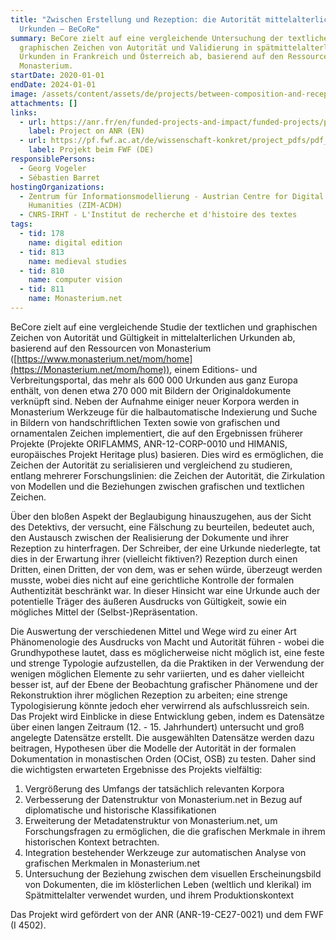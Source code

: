 ```yaml
---
title: "Zwischen Erstellung und Rezeption: die Autorität mittelalterlicher
  Urkunden – BeCoRe"
summary: BeCore zielt auf eine vergleichende Untersuchung der textlichen und
  graphischen Zeichen von Autorität und Validierung in spätmittelalterlichen
  Urkunden in Frankreich und Österreich ab, basierend auf den Ressourcen von
  Monasterium.
startDate: 2020-01-01
endDate: 2024-01-01
image: /assets/content/assets/de/projects/between-composition-and-reception-authority-medieval-charters-becore/becore.png
attachments: []
links:
  - url: https://anr.fr/en/funded-projects-and-impact/funded-projects/project/funded/project/b2d9d3668f92a3b9fbbf7866072501ef-cfdf14efeb/
    label: Project on ANR (EN)
  - url: https://pf.fwf.ac.at/de/wissenschaft-konkret/project_pdfs/pdf_abstracts/i4502d.pdf
    label: Projekt beim FWF (DE)
responsiblePersons:
  - Georg Vogeler
  - Sébastien Barret
hostingOrganizations:
  - Zentrum für Informationsmodellierung - Austrian Centre for Digital
    Humanities (ZIM-ACDH)
  - CNRS-IRHT - L'Institut de recherche et d'histoire des textes
tags:
  - tid: 178
    name: digital edition
  - tid: 813
    name: medieval studies
  - tid: 810
    name: computer vision
  - tid: 811
    name: Monasterium.net
---
```

BeCore zielt auf eine vergleichende Studie der textlichen und graphischen Zeichen von Autorität und Gültigkeit in mittelalterlichen Urkunden ab, basierend auf den Ressourcen von Monasterium ([https://www.monasterium.net/mom/home](https://Monasterium.net/mom/home)), einem Editions- und Verbreitungsportal, das mehr als 600 000 Urkunden aus ganz Europa enthält, von denen etwa 270 000 mit Bildern der Originaldokumente verknüpft sind. Neben der Aufnahme einiger neuer Korpora werden in Monasterium Werkzeuge für die halbautomatische Indexierung und Suche in Bildern von handschriftlichen Texten sowie von grafischen und ornamentalen Zeichen implementiert, die auf den Ergebnissen früherer Projekte (Projekte ORIFLAMMS, ANR-12-CORP-0010 und HIMANIS, europäisches Projekt Heritage plus) basieren. Dies wird es ermöglichen, die Zeichen der Autorität zu serialisieren und vergleichend zu studieren, entlang mehrerer Forschungslinien: die Zeichen der Autorität, die Zirkulation von Modellen und die Beziehungen zwischen grafischen und textlichen Zeichen.

Über den bloßen Aspekt der Beglaubigung hinauszugehen, aus der Sicht des Detektivs, der versucht, eine Fälschung zu beurteilen, bedeutet auch, den Austausch zwischen der Realisierung der Dokumente und ihrer Rezeption zu hinterfragen. Der Schreiber, der eine Urkunde niederlegte, tat dies in der Erwartung ihrer (vielleicht fiktiven?) Rezeption durch einen Dritten, einen Dritten, der von dem, was er sehen würde, überzeugt werden musste, wobei dies nicht auf eine gerichtliche Kontrolle der formalen Authentizität beschränkt war. In dieser Hinsicht war eine Urkunde auch der potentielle Träger des äußeren Ausdrucks von Gültigkeit, sowie ein mögliches Mittel der (Selbst-)Repräsentation.

Die Auswertung der verschiedenen Mittel und Wege wird zu einer Art Phänomenologie des Ausdrucks von Macht und Autorität führen - wobei die Grundhypothese lautet, dass es möglicherweise nicht möglich ist, eine feste und strenge Typologie aufzustellen, da die Praktiken in der Verwendung der wenigen möglichen Elemente zu sehr variierten, und es daher vielleicht besser ist, auf der Ebene der Beobachtung grafischer Phänomene und der Rekonstruktion ihrer möglichen Rezeption zu arbeiten; eine strenge Typologisierung könnte jedoch eher verwirrend als aufschlussreich sein.
Das Projekt wird Einblicke in diese Entwicklung geben, indem es Datensätze über einen langen Zeitraum (12. - 15. Jahrhundert) untersucht und groß angelegte Datensätze erstellt. Die ausgewählten Datensätze werden dazu beitragen, Hypothesen über die Modelle der Autorität in der formalen Dokumentation in monastischen Orden (OCist, OSB) zu testen. Daher sind die wichtigsten erwarteten Ergebnisse des Projekts vielfältig:

1.  Vergrößerung des Umfangs der tatsächlich relevanten Korpora
2.  Verbesserung der Datenstruktur von Monasterium.net in Bezug auf diplomatische und historische Klassifikationen
3.  Erweiterung der Metadatenstruktur von Monasterium.net, um Forschungsfragen zu ermöglichen, die die grafischen Merkmale in ihrem historischen Kontext betrachten.
4.  Integration bestehender Werkzeuge zur automatischen Analyse von grafischen Merkmalen in Monasterium.net
5.  Untersuchung der Beziehung zwischen dem visuellen Erscheinungsbild von Dokumenten, die im klösterlichen Leben (weltlich und klerikal) im Spätmittelalter verwendet wurden, und ihrem Produktionskontext

Das Projekt wird gefördert von der ANR (ANR-19-CE27-0021) und dem FWF (I 4502).
